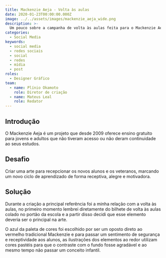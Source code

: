 ```yaml
---
title: Mackenzie Aeja - Volta às aulas
date: 2020-01-23T00:00:00.000Z
image: ../../assets/images/mackenzie_aeja_wide.png
description: >-
  Um pouco sobre a campanha de volta às aulas feita para o Mackenzie Aeja.
categories:
  - Social Media
keywords:
  - social media
  - redes sociais
  - social
  - redes
  - mídia
  - post
roles:
  - Designer Gráfico
team:
  - name: Plínio Okamoto
    role: Diretor de criação
  - name: Mateus Leal
    role: Redator
---
```



## Introdução

O Mackenzie Aeja é um projeto que desde 2009 oferece ensino gratuito para
jovens e adultos que não tiveram acesso ou não deram continuidade ao seus
estudos.

## Desafio

Criar uma arte para recepcionar os novos alunos e os veteranos, marcando um
novo ciclo de aprendizado de forma receptiva, alegre e motivadora.

## Solução

Durante a criação a principal referência foi a minha relação com a volta às
aulas, no primeiro momento lembrei diretamente do bilhete de volta às aulas
colado no portão da escola e a partir disso decidi que esse elemento deveria
ser o principal na arte.

O azul da paleta de cores foi escolhido por ser um oposto direto ao vermelho
tradicional Mackenzie e para passar um sentimento de segurança e receptividade
aos alunos, as ilustrações dos elementos ao redor utilizam cores pastéis para
que o contraste com o fundo fosse agradável e ao mesmo tempo não passar um
conceito infantil.

<Picture src={mackCartaz} alt="Cartaz de volta às aulas com a frase &quot;
Sejam bem-vindos a um novo ano cheio de desafios oportunidades e conquistas ao
alcance de todos.&quot;"/>

<Picture src={mackBanner} alt="Cartaz de volta às aulas com a frase &quot;
Sejam bem-vindos a um novo ano cheio de desafios oportunidades e conquistas
ao alcance de todos.&quot;"/>

<Picture src={mackInsta} alt="Post do Instagram de volta às aulas com a frase
&quot;Sejam bem-vindos a um novo ano cheio de desafios oportunidades e
conquistas ao alcance de todos."/>
